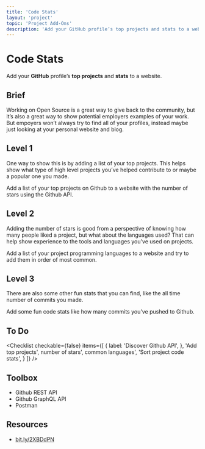 ```yaml
---
title: 'Code Stats'
layout: 'project'
topic: 'Project Add-Ons'
description: 'Add your GitHub profile’s top projects and stats to a website.'
---
```



<ProjectHeader>

# Code Stats

Add your <strong className="color-blue">GitHub</strong> profile’s <strong className="color-purple">top projects</strong> and <strong className="color-purple">stats</strong> to a website.

</ProjectHeader>

<ProjectContent>

## Brief

Working on Open Source is a great way to give back to the community, but it’s also a great way to show potential employers examples of your work. But empoyers won’t always try to find all of your profiles, instead maybe just looking at your personal website and blog.

## Level 1

One way to show this is by adding a list of your top projects. This helps show what type of high level projects you’ve helped contribute to or maybe a popular one you made.

Add a list of your top projects on Github to a website with the number of stars using the Github API.

<LoginRequired>

## Level 2

Adding the number of stars is good from a perspective of knowing how many people liked a project, but what about the languages used? That can help show experience to the tools and languages you’ve used on projects.

Add a list of your project programming languages to a website and try to add them in order of most common.

## Level 3

There are also some other fun stats that you can find, like the all time number of commits you made.

Add some fun code stats like how many commits you’ve pushed to Github.

</LoginRequired>

</ProjectContent>

<ProjectSidebar>

## To Do

<Checklist checkable={false} items={[
  {
 label: 'Discover Github API',
 },
 'Add top projects',
 number of stars',
 common languages',
 'Sort project code stats',
 }
]} />

## Toolbox
- Github REST API
- Github GraphQL API
- Postman

## Resources
- [bit.ly/2XBDdPN](https://bit.ly/2XBDdPN)

</ProjectSidebar>